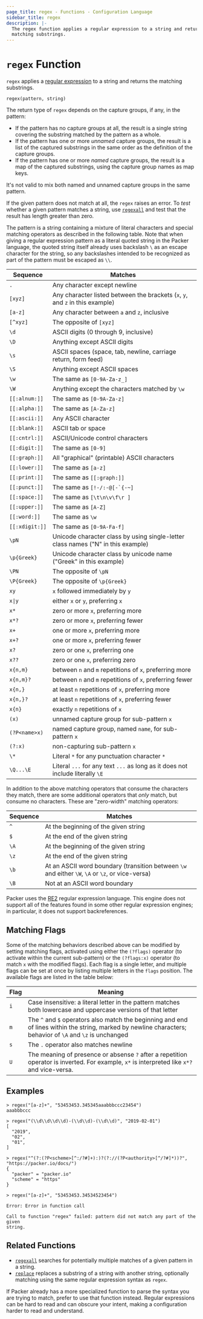 ```yaml
---
page_title: regex - Functions - Configuration Language
sidebar_title: regex
description: |-
  The regex function applies a regular expression to a string and returns the
  matching substrings.
---
```


# `regex` Function

`regex` applies a
[regular expression](https://en.wikipedia.org/wiki/Regular_expression)
to a string and returns the matching substrings.

```hcl
regex(pattern, string)
```

The return type of `regex` depends on the capture groups, if any, in the
pattern:

- If the pattern has no capture groups at all, the result is a single string
  covering the substring matched by the pattern as a whole.
- If the pattern has one or more _unnamed_ capture groups, the result is a
  list of the captured substrings in the same order as the definition of
  the capture groups.
- If the pattern has one or more _named_ capture groups, the result is a
  map of the captured substrings, using the capture group names as map keys.

It's not valid to mix both named and unnamed capture groups in the same pattern.

If the given pattern does not match at all, the `regex` raises an error. To
_test_ whether a given pattern matches a string, use
[`regexall`](./regexall) and test that the result has length greater than
zero.

The pattern is a string containing a mixture of literal characters and special
matching operators as described in the following table. Note that when giving a
regular expression pattern as a literal quoted string in the Packer
language, the quoted string itself already uses backslash `\` as an escape
character for the string, so any backslashes intended to be recognized as part
of the pattern must be escaped as `\\`.

| Sequence       | Matches                                                                          |
| -------------- | -------------------------------------------------------------------------------- |
| `.`            | Any character except newline                                                     |
| `[xyz]`        | Any character listed between the brackets (`x`, `y`, and `z` in this example)    |
| `[a-z]`        | Any character between `a` and `z`, inclusive                                     |
| `[^xyz]`       | The opposite of `[xyz]`                                                          |
| `\d`           | ASCII digits (0 through 9, inclusive)                                            |
| `\D`           | Anything except ASCII digits                                                     |
| `\s`           | ASCII spaces (space, tab, newline, carriage return, form feed)                   |
| `\S`           | Anything except ASCII spaces                                                     |
| `\w`           | The same as `[0-9A-Za-z_]`                                                       |
| `\W`           | Anything except the characters matched by `\w`                                   |
| `[[:alnum:]]`  | The same as `[0-9A-Za-z]`                                                        |
| `[[:alpha:]]`  | The same as `[A-Za-z]`                                                           |
| `[[:ascii:]]`  | Any ASCII character                                                              |
| `[[:blank:]]`  | ASCII tab or space                                                               |
| `[[:cntrl:]]`  | ASCII/Unicode control characters                                                 |
| `[[:digit:]]`  | The same as `[0-9]`                                                              |
| `[[:graph:]]`  | All "graphical" (printable) ASCII characters                                     |
| `[[:lower:]]`  | The same as `[a-z]`                                                              |
| `[[:print:]]`  | The same as `[[:graph:]]`                                                        |
| `[[:punct:]]`  | The same as `` [!-/:-@[-`{-~] ``                                                 |
| `[[:space:]]`  | The same as `[\t\n\v\f\r ]`                                                      |
| `[[:upper:]]`  | The same as `[A-Z]`                                                              |
| `[[:word:]]`   | The same as `\w`                                                                 |
| `[[:xdigit:]]` | The same as `[0-9A-Fa-f]`                                                        |
| `\pN`          | Unicode character class by using single-letter class names ("N" in this example) |
| `\p{Greek}`    | Unicode character class by unicode name ("Greek" in this example)                |
| `\PN`          | The opposite of `\pN`                                                            |
| `\P{Greek}`    | The opposite of `\p{Greek}`                                                      |
| `xy`           | `x` followed immediately by `y`                                                  |
| <code>x&#124;y</code> | either `x` or `y`, preferring `x`                                         |
| `x*`           | zero or more `x`, preferring more                                                |
| `x*?`          | zero or more `x`, preferring fewer                                               |
| `x+`           | one or more `x`, preferring more                                                 |
| `x+?`          | one or more `x`, preferring fewer                                                |
| `x?`           | zero or one `x`, preferring one                                                  |
| `x??`          | zero or one `x`, preferring zero                                                 |
| `x{n,m}`       | between `n` and `m` repetitions of `x`, preferring more                          |
| `x{n,m}?`      | between `n` and `m` repetitions of `x`, preferring fewer                         |
| `x{n,}`        | at least `n` repetitions of `x`, preferring more                                 |
| `x{n,}?`       | at least `n` repetitions of `x`, preferring fewer                                |
| `x{n}`         | exactly `n` repetitions of `x`                                                   |
| `(x)`          | unnamed capture group for sub-pattern `x`                                        |
| `(?P<name>x)`  | named capture group, named `name`, for sub-pattern `x`                           |
| `(?:x)`        | non-capturing sub-pattern `x`                                                    |
| `\*`           | Literal `*` for any punctuation character `*`                                    |
| `\Q...\E`      | Literal `...` for any text `...` as long as it does not include literally `\E`   |

In addition to the above matching operators that consume the characters they
match, there are some additional operators that _only_ match, but consume
no characters. These are "zero-width" matching operators:

| Sequence | Matches                                                                                          |
| -------- | ------------------------------------------------------------------------------------------------ |
| `^`      | At the beginning of the given string                                                             |
| `$`      | At the end of the given string                                                                   |
| `\A`     | At the beginning of the given string                                                             |
| `\z`     | At the end of the given string                                                                   |
| `\b`     | At an ASCII word boundary (transition between `\w` and either `\W`, `\A` or `\z`, or vice-versa) |
| `\B`     | Not at an ASCII word boundary                                                                    |

Packer uses the
[RE2](https://github.com/google/re2/wiki/Syntax) regular expression language.
This engine does not support all of the features found in some other regular
expression engines; in particular, it does not support backreferences.

## Matching Flags

Some of the matching behaviors described above can be modified by setting
matching flags, activated using either the `(?flags)` operator (to activate
within the current sub-pattern) or the `(?flags:x)` operator (to match `x` with
the modified flags). Each flag is a single letter, and multiple flags can be
set at once by listing multiple letters in the `flags` position.
The available flags are listed in the table below:

| Flag | Meaning                                                                                                                                                     |
| ---- | ----------------------------------------------------------------------------------------------------------------------------------------------------------- |
| `i`  | Case insensitive: a literal letter in the pattern matches both lowercase and uppercase versions of that letter                                              |
| `m`  | The `^` and `$` operators also match the beginning and end of lines within the string, marked by newline characters; behavior of `\A` and `\z` is unchanged |
| `s`  | The `.` operator also matches newline                                                                                                                       |
| `U`  | The meaning of presence or absense `?` after a repetition operator is inverted. For example, `x*` is interpreted like `x*?` and vice-versa.                 |

## Examples

```
> regex("[a-z]+", "53453453.345345aaabbbccc23454")
aaabbbccc

> regex("(\\d\\d\\d\\d)-(\\d\\d)-(\\d\\d)", "2019-02-01")
[
  "2019",
  "02",
  "01",
]

> regex("^(?:(?P<scheme>[^:/?#]+):)?(?://(?P<authority>[^/?#]*))?", "https://packer.io/docs/")
{
  "packer" = "packer.io"
  "scheme" = "https"
}

> regex("[a-z]+", "53453453.34534523454")

Error: Error in function call

Call to function "regex" failed: pattern did not match any part of the given
string.
```

## Related Functions

- [`regexall`](./regexall) searches for potentially multiple matches of a given pattern in a string.
- [`replace`](./replace) replaces a substring of a string with another string, optionally matching using the same regular expression syntax as `regex`.

If Packer already has a more specialized function to parse the syntax you
are trying to match, prefer to use that function instead. Regular expressions
can be hard to read and can obscure your intent, making a configuration harder
to read and understand.
